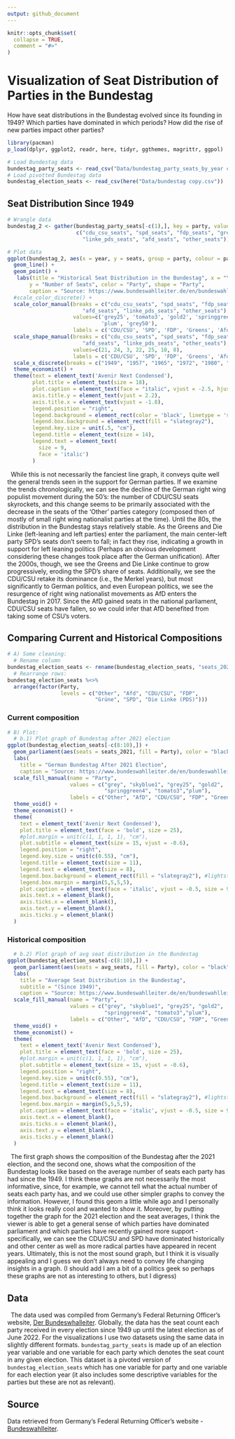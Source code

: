 ```yaml
---
output: github_document
---
```


<!-- README.md is generated from README.Rmd. Please edit that file -->

```r
knitr::opts_chunk$set(
  collapse = TRUE,
  comment = "#>"
)
```

# Visualization of Seat Distribution of Parties in the Bundestag

<!-- badges: start -->
<!-- badges: end -->

How have seat distributions in the Bundestag evolved since its founding in 1949? Which parties have dominated in which periods? How did the rise of new parties impact other parties? 

```r
library(pacman)
p_load(dplyr, ggplot2, readr, here, tidyr, ggthemes, magrittr, ggpol)
```


```r
# Load Bundestag data
bundestag_party_seats <- read_csv("Data/bundestag_party_seats_by_year copy.csv")
# Load pivotted Bundestag data
bundestag_election_seats <- read_csv(here("Data/bundestag copy.csv"))
```


## Seat Distribution Since 1949
```r
# Wrangle data
bundestag_2 <- gather(bundestag_party_seats[-c(1),], key = party, value = seats, 
                      c("cdu_csu_seats", "spd_seats", "fdp_seats", "greens_seats", 
                        "linke_pds_seats", "afd_seats", "other_seats")) 

# Plot data
ggplot(bundestag_2, aes(x = year, y = seats, group = party, colour = party, shape = party)) + 
  geom_line() +
  geom_point() +
   labs(title = "Historical Seat Distribution in the Bundestag", x = "Year", 
       y = "Number of Seats", color = "Party", shape = "Party",
       caption = "Source: https://www.bundeswahlleiter.de/en/bundeswahlleiter.html") +
  #scale_color_discrete() +
  scale_color_manual(breaks = c("cdu_csu_seats", "spd_seats", "fdp_seats", "greens_seats", 
                        "afd_seats", "linke_pds_seats", "other_seats"),
                     values=c('grey25', 'tomato3', 'gold2', 'springgreen4', 'skyblue1',
                              'plum', 'grey50'),
                     labels = c('CDU/CSU', 'SPD', 'FDP', 'Greens', 'Afd', 'Die Linke', 'Other')) +
  scale_shape_manual(breaks = c("cdu_csu_seats", "spd_seats", "fdp_seats", "greens_seats", 
                        "afd_seats", "linke_pds_seats", "other_seats"),
                     values=c(21, 24, 3, 22, 25, 10, 8),
                     labels = c('CDU/CSU', 'SPD', 'FDP', 'Greens', 'Afd', 'Die Linke', 'Other')) +
  scale_x_discrete(breaks = c("1949", "1957", "1965", "1972", "1980", "1987", "1994", "2002", "2009", "2017")) +
  theme_economist() +
  theme(text = element_text('Avenir Next Condensed'),
        plot.title = element_text(size = 18),
        plot.caption = element_text(face = "italic", vjust = -2.5, hjust = 1.4, size = 9),
        axis.title.y = element_text(vjust = 2.2),
        axis.title.x = element_text(vjust = -1.8),
        legend.position = "right",
        legend.background = element_rect(color = 'black', linetype = 'solid'),
        legend.box.background = element_rect(fill = "slategray2"),
        legend.key.size = unit(.5, "cm"),
        legend.title = element_text(size = 14),
        legend.text = element_text(
          size = 9,
          face = 'italic')
        )
```

|   While this is not necessarily the fanciest line graph, it conveys quite well the general trends seen in the support for German parties. If we examine the trends chronologically, we can see the decline of the German right wing populist movement during the 50's: the number of CDU/CSU seats skyrockets, and this change seems to be primarily associated with the decrease in the seats of the 'Other' parties category (composed then of mostly of small right wing nationalist parties at the time). Until the 80s, the distribution in the Bundestag stays relatively stable. As the Greens and Die Linke (left-leaning and left parties) enter the parliament, the main center-left party SPD's seats don't seem to fall; in fact they rise, indicating a growth in support for left leaning politics (Perhaps an obvious development considering these changes took place after the German unification). After the 2000s, though, we see the Greens and Die Linke continue to grow progressively, eroding the SPD's share of seats. Additionally, we see the CDU/CSU retake its dominance (i.e., the Merkel years), but most significantly to German politics, and even European politics, we see the resurgence of right wing nationalist movements as AfD enters the Bundestag in 2017. Since the AfD gained seats in the national parliament, CDU/CSU seats have fallen, so we could infer that AfD benefited from taking some of CSU's voters. 


## Comparing Current and Historical Compositions

```r
# A) Some cleaning:
  # Rename column
bundestag_election_seats <- rename(bundestag_election_seats, "seats_2021" = "2021")
  # Rearrange rows:
bundestag_election_seats %<>% 
  arrange(factor(Party, 
                 levels = c("Other", "Afd", "CDU/CSU", "FDP", 
                            "Grüne", "SPD", "Die Linke (PDS)")))
```

### Current composition

```r
# B) Plot:
  # b.1) Plot graph of Bundestag after 2021 election
ggplot(bundestag_election_seats[-c(8:10),]) + 
  geom_parliament(aes(seats = seats_2021, fill = Party), color = "black") +
  labs(
    title = "German Bundestag After 2021 Election",
    caption = "Source: https://www.bundeswahlleiter.de/en/bundeswahlleiter.html") +
  scale_fill_manual(name = "Party", 
                    values = c("grey", "skyblue1", "grey25", "gold2",  
                               "springgreen4", "tomato3","plum"), 
                    labels = c("Other", "AfD", "CDU/CSU", "FDP", "Greens", "SPD", "Die Linke")) + 
  theme_void() +
  theme_economist() +
  theme(
    text = element_text('Avenir Next Condensed'),
    plot.title = element_text(face = 'bold', size = 25),
    #plot.margin = unit(c(1, 1, 1, 1), "cm"),
    plot.subtitle = element_text(size = 15, vjust = -0.6),
    legend.position = "right",
    legend.key.size = unit(c(0.55), "cm"),
    legend.title = element_text(size = 11),
    legend.text = element_text(size = 8),
    legend.box.background = element_rect(fill = "slategray2"), #lightsteelblue2 slategray2
    legend.box.margin = margin(5,5,5,5),
    plot.caption = element_text(face = 'italic', vjust = -0.5, size = 9, hjust = 1),
    axis.text.x = element_blank(),
    axis.ticks.x = element_blank(),
    axis.text.y = element_blank(),
    axis.ticks.y = element_blank()
  )
```

### Historical composition

```r
  # b.2) Plot graph of avg seat distribution in the Bundestag
ggplot(bundestag_election_seats[-c(8:10),]) + 
  geom_parliament(aes(seats = avg_seats, fill = Party), color = "black") +
  labs(
    title = "Average Seat Distribution in the Bundestag",
    subtitle = "(Since 1949)",
    caption = "Source: https://www.bundeswahlleiter.de/en/bundeswahlleiter.html") +
  scale_fill_manual(name = "Party", 
                    values = c("grey", "skyblue1", "grey25", "gold2",  
                               "springgreen4", "tomato3","plum"), 
                    labels = c("Other", "AfD", "CDU/CSU", "FDP", "Greens", "SPD", "Die Linke")) + #bundestag_election_seats$Party
  theme_void() +
  theme_economist() +
  theme(
    text = element_text('Avenir Next Condensed'),
    plot.title = element_text(face = 'bold', size = 25),
    #plot.margin = unit(c(1, 1, 1, 1), "cm"),
    plot.subtitle = element_text(size = 15, vjust = -0.6),
    legend.position = "right",
    legend.key.size = unit(c(0.55), "cm"),
    legend.title = element_text(size = 11),
    legend.text = element_text(size = 8),
    legend.box.background = element_rect(fill = "slategray2"), #lightsteelblue2 slategray2
    legend.box.margin = margin(5,5,5,5),
    plot.caption = element_text(face = 'italic', vjust = -0.5, size = 9, hjust = 1),
    axis.text.x = element_blank(),
    axis.ticks.x = element_blank(),
    axis.text.y = element_blank(),
    axis.ticks.y = element_blank()
  )

```

|   The first graph shows the composition of the Bundestag after the 2021 election, and the second one, shows what the composition of the Bundestag looks like based on the average number of seats each party has had since the 1949. I think these graphs are not necessarily the most informative, since, for example, we cannot tell what the actual number of seats each party has, and we could use other simpler graphs to convey the information. However, I found this geom a little while ago and I personally think it looks really cool and wanted to show it. Moreover, by putting together the graph for the 2021 election and the seat averages, I think the viewer is able to get a general sense of which parties have dominated parliament and which parties have recently gained more support - specifically, we can see the CDU/CSU and SPD have dominated historically and other center as well as more radical parties have appeared in recent years. Ultimately, this is not the most sound graph, but I think it is visually appealing and I guess we don't always need to convey life changing insights in a graph. (I should add I am a bit of a politics geek so perhaps these graphs are not as interesting to others, but I digress)




## Data

|   The data used was compiled from Germany's Federal Returning Officer's website, [Der Bundeswhalleiter](https://www.bundeswahlleiter.de/en/bundeswahlleiter.html). Globally, the data has the seat count each party received in every election since 1949 up until the latest election as of June 2022. For the visualizations I use two datasets using the same data in slightly different formats. `bundestag_party_seats` is made up of an election year variable and one variable for each party which denotes the seat count in any given election. This dataset is a pivoted version of `bundestag_election_seats` which has one variable for party and one variable for each election year (it also includes some descriptive variables for the parties but these are not as relevant).


## Source

Data retrieved from Germany's Federal Returning Officer's website - [Bundeswahlleiter](https://www.bundeswahlleiter.de/en/bundeswahlleiter.html). 